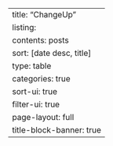---
title: "ChangeUp"
listing:
  contents: posts
  sort: [date desc, title]
  type: table
  categories: true
  sort-ui: true
  filter-ui: true
page-layout: full
title-block-banner: true
---